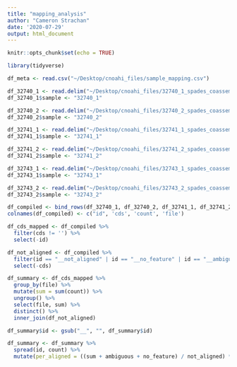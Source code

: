 ```yaml
---
title: "mapping_analysis"
author: "Cameron Strachan"
date: '2020-07-29'
output: html_document
---
```


```r
knitr::opts_chunk$set(echo = TRUE)
```

```r
library(tidyverse)
```

```r
df_meta <- read.csv("~/Desktop/cnoahi_files/sample_mapping.csv")
```

```r
df_32740_1 <- read.delim("~/Desktop/cnoahi_files/32740_1_spades_coassembly_trimmed.txt", header=FALSE)
df_32740_1$sample <- "32740_1"

df_32740_2 <- read.delim("~/Desktop/cnoahi_files/32740_2_spades_coassembly_trimmed.txt", header=FALSE)
df_32740_2$sample <- "32740_2"

df_32741_1 <- read.delim("~/Desktop/cnoahi_files/32741_1_spades_coassembly_trimmed.txt", header=FALSE)
df_32741_1$sample <- "32741_1"

df_32741_2 <- read.delim("~/Desktop/cnoahi_files/32741_2_spades_coassembly_trimmed.txt", header=FALSE)
df_32741_2$sample <- "32741_2"

df_32743_1 <- read.delim("~/Desktop/cnoahi_files/32743_1_spades_coassembly_trimmed.txt", header=FALSE)
df_32743_1$sample <- "32743_1"

df_32743_2 <- read.delim("~/Desktop/cnoahi_files/32743_2_spades_coassembly_trimmed.txt", header=FALSE)
df_32743_2$sample <- "32743_2"

df_compiled <- bind_rows(df_32740_1, df_32740_2, df_32741_1, df_32741_2, df_32743_1, df_32743_2)
colnames(df_compiled) <- c("id", 'cds', 'count', 'file')
```

```r
df_cds_mapped <- df_compiled %>%
  filter(cds != '') %>%
  select(-id)
```

```r
df_not_aligned <- df_compiled %>%
  filter(id == "__not_aligned" | id == "__no_feature" | id == "__ambiguous") %>%
  select(-cds)

df_summary <- df_cds_mapped %>%
  group_by(file) %>%
  mutate(sum = sum(count)) %>%
  ungroup() %>%
  select(file, sum) %>%
  distinct() %>%
  inner_join(df_not_aligned) 

df_summary$id <- gsub("__", "", df_summary$id)

df_summary <- df_summary %>%
  spread(id, count) %>%
  mutate(per_aligned = ((sum + ambiguous + no_feature) / not_aligned) *100)

```